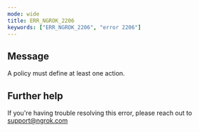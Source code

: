 ```yaml
---
mode: wide
title: ERR_NGROK_2206
keywords: ["ERR_NGROK_2206", "error 2206"]
---
```


## Message

A policy must define at least one action.

## Further help

If you're having trouble resolving this error, please reach out to [support@ngrok.com](mailto:support@ngrok.com?subject=Help%20with%20ERR_NGROK_2206)
